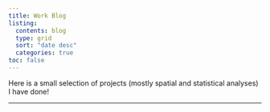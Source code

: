 ```yaml
---
title: Work Blog
listing:
  contents: blog
  type: grid
  sort: "date desc"
  categories: true
toc: false 
---
```


Here is a small selection of projects (mostly spatial and statistical analyses) I have done!

---
